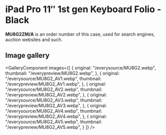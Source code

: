 
# iPad Pro 11″ 1st gen Keyboard Folio - Black

<Callout type='info' emoji='👉🏻'>**MU8G2ZM/A** is an order number of this case, used for search engines, auction websites and such.</Callout>

## Image gallery

<GalleryComponent
    images={[
      {
        original: "/everysource/MU8G2.webp",
        thumbnail: "/everypreview/MU8G2.webp",
      },
      {
        original: "/everysource/MU8G2_AV1.webp",
        thumbnail: "/everypreview/MU8G2_AV1.webp",
      },
      {
        original: "/everysource/MU8G2_AV2.webp",
        thumbnail: "/everypreview/MU8G2_AV2.webp",
      },
      {
        original: "/everysource/MU8G2_AV3.webp",
        thumbnail: "/everypreview/MU8G2_AV3.webp",
      },
      {
        original: "/everysource/MU8G2_AV4.webp",
        thumbnail: "/everypreview/MU8G2_AV4.webp",
      },
      {
        original: "/everysource/MU8G2_AV5.webp",
        thumbnail: "/everypreview/MU8G2_AV5.webp",
      }
    ]}
  />
